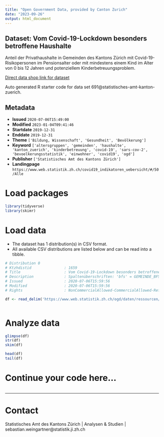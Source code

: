 ```yaml
---
title: "Open Government Data, provided by Canton Zurich"
date: "2023-09-26"
output: html_document
---
```


## Dataset: Vom Covid-19-Lockdown besonders betroffene Haushalte

Anteil der Privathaushalte in Gemeinden des Kantons Zürich mit Covid-19-Risikopersonen im Pensionsalter oder mit mindestens einem Kind im Alter von 0 bis 12 Jahren und potenziellem Kinderbetreuungsproblem.

[Direct data shop link for dataset](https://www.zh.ch/de/politik-staat/opendata.zhweb-noredirect.zhweb-cache.html#/datasets/691@statistisches-amt-kanton-zuerich)

Auto generated R starter code for data set 691@statistisches-amt-kanton-zuerich.

## Metadata

- **Issued** `2020-07-06T15:49:00`
- **Modified** `2023-01-04T09:41:46`
- **Startdate** `2019-12-31`
- **Enddate** `2019-12-31`
- **Theme** `['Bildung, Wissenschaft', 'Gesundheit', 'Bevölkerung']`
- **Keyword** `['altersgruppen', 'gemeinden', 'haushalte', 'kanton_zuerich', 'kinderbetreuung', 'covid-19', 'sars-cov-2', 'bevoelkerungsstatistik', 'einwohner', 'covid19', 'ogd']`
- **Publisher** `['Statistisches Amt des Kantons Zürich']`
- **Landingpage** `https://www.web.statistik.zh.ch/covid19_indikatoren_uebersicht/#/50/Alle`


# Load packages

```r

library(tidyverse)
library(skimr)

```

# Load data

-   The dataset has 1 distribution(s) in CSV format.
-   All available CSV distributions are listed below and can be read into a tibble.

```r

# Distribution 0
# Ktzhdistid               : 1659
# Title                    : Vom Covid-19-Lockdown besonders betroffene Haushalte
# Description              : Spaltenüberschriften: 'bfs' = GEMEINDE_BFS_NR; 'gmd' = GEMEINDE; 'hh...' = HAUSHALTE
# Issued                   : 2020-07-06T15:59:56
# Modified                 : 2020-07-06T15:59:56
# Rights                   : NonCommercialAllowed-CommercialAllowed-ReferenceRequired

df <- read_delim('https://www.web.statistik.zh.ch/ogd/daten/ressourcen/KTZH_00000691_00001659.csv')



```

# Analyze data

```r

glimpse(df)
str(df)
skim(df)

head(df)
tail(df)

```

# Continue your code here...

```r

```

------------------------------------------------------------------------

# Contact

Statistisches Amt des Kantons Zürich | Analysen & Studien | sebastian.weingartner@statistik.ji.zh.ch
